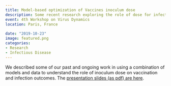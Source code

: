 ```yaml
---
title: Model-based optimization of Vaccines inoculum dose
description: Some recent research exploring the role of dose for infection and vaccination.
event: 4th Workshop on Virus Dynamics
location: Paris, France
  
date: "2019-10-23"
image: featured.png
categories:
- Research
- Infectious Disease
---
```


We described some of our past and ongoing work in using a combination of models and data to understand the role of inoculum dose on vaccination and infection outcomes. The [presentation slides (as pdf) are here](2019_10_Paris_Slides.pdf).





